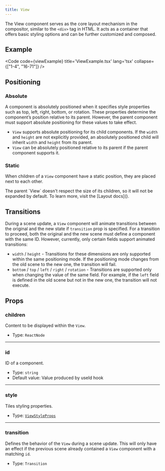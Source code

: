```yaml
---
title: View
---
```


The View component serves as the core layout mechanism in the compositor, similar to the `<div>` tag in HTML. It acts as a container that offers basic styling options and can be further customized and composed.

## Example

<Code code={viewExample} title='ViewExample.tsx' lang='tsx' collapse={["1-4", "16-71"]} />

## Positioning

### Absolute
A component is absolutely positioned when it specifies style properties such as top, left, right, bottom, or rotation. These properties determine the component’s position relative to its parent. However, the parent component must support absolute positioning for these values to take effect.
- `View` supports absolute positioning for its child components. If the `width` and `height` are not explicitly provided, an absolutely positioned child will inherit `width` and `height` from its parent.
- `View` can be absolutely positioned relative to its parent if the parent component supports it.

### Static
When children of a `View` component have a static position, they are placed next to each other.

<Aside type="caution">The parent `View` doesn't respect the size of its children, so it will not be expanded by default. To learn more, visit the [Layout docs]().</Aside>

## Transitions
During a scene update, a `View` component will animate transitions between the original and the new state if `transition` prop is specified. For a transition to proceed, both the original and the new scene must define a component with the same ID. However, currently, only certain fields support animated transitions:

- `width` / `height` - Transitions for these dimensions are only supported within the same positioning mode. If the positioning mode changes from the old scene to the new one, the transition will fail.
- `bottom` / `top` / `left` / `right` / `rotation` - Transitions are supported only when changing the value of the same field. For example, if the `left` field is defined in the old scene but not in the new one, the transition will not execute.

## Props

### children
Content to be displayed within the `View`.

- Type: `ReactNode`

---

### id
ID of a component.

- Type: `string`
- Default value: Value produced by useId hook

---

### style
Tiles styling properties.

- Type: [`ViewStyleProps`](/reference/ts-sdk/props/view-style-props)


---

### transition
Defines the behavior of the `View` during a scene update. This will only have an effect if the previous scene already contained a `View` component with a matching `id`.

- Type: `Transition`